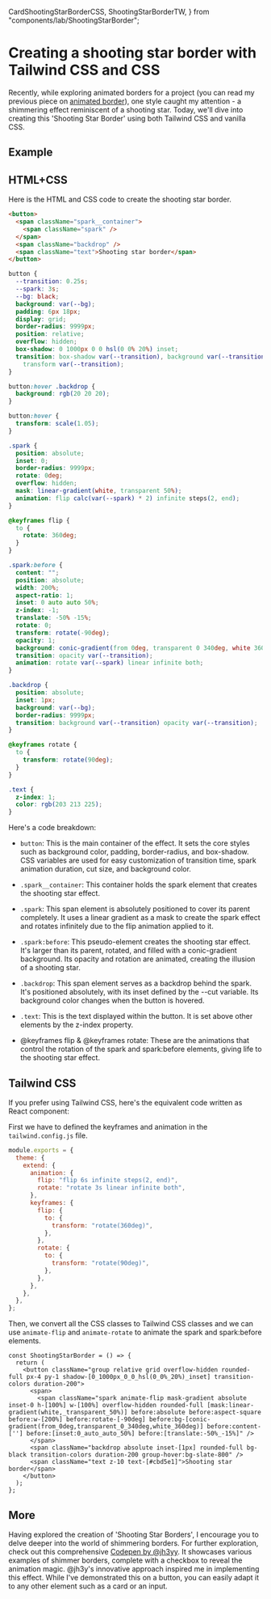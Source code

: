   CardShootingStarBorderCSS,
  ShootingStarBorderTW,
} from "components/lab/ShootingStarBorder";

<LayoutBlog>
    
# Creating a shooting star border with Tailwind CSS and CSS

Recently, while exploring animated borders for a project (you can read my previous piece on [animated border](http://julienthibeaut.xyz/blog/create-animated-gradient-borders-with-css)), one style caught my attention - a shimmering effect reminiscent of a shooting star. Today, we'll dive into creating this 'Shooting Star Border' using both Tailwind CSS and vanilla CSS.

## Example

<ComponentPlayground>
  <CardShootingStarBorderCSS />
</ComponentPlayground>

## HTML+CSS

Here is the HTML and CSS code to create the shooting star border.

```html
<button>
  <span className="spark__container">
    <span className="spark" />
  </span>
  <span className="backdrop" />
  <span className="text">Shooting star border</span>
</button>
```

```css
button {
  --transition: 0.25s;
  --spark: 3s;
  --bg: black;
  background: var(--bg);
  padding: 6px 18px;
  display: grid;
  border-radius: 9999px;
  position: relative;
  overflow: hidden;
  box-shadow: 0 1000px 0 0 hsl(0 0% 20%) inset;
  transition: box-shadow var(--transition), background var(--transition),
    transform var(--transition);
}

button:hover .backdrop {
  background: rgb(20 20 20);
}

button:hover {
  transform: scale(1.05);
}

.spark {
  position: absolute;
  inset: 0;
  border-radius: 9999px;
  rotate: 0deg;
  overflow: hidden;
  mask: linear-gradient(white, transparent 50%);
  animation: flip calc(var(--spark) * 2) infinite steps(2, end);
}

@keyframes flip {
  to {
    rotate: 360deg;
  }
}

.spark:before {
  content: "";
  position: absolute;
  width: 200%;
  aspect-ratio: 1;
  inset: 0 auto auto 50%;
  z-index: -1;
  translate: -50% -15%;
  rotate: 0;
  transform: rotate(-90deg);
  opacity: 1;
  background: conic-gradient(from 0deg, transparent 0 340deg, white 360deg);
  transition: opacity var(--transition);
  animation: rotate var(--spark) linear infinite both;
}

.backdrop {
  position: absolute;
  inset: 1px;
  background: var(--bg);
  border-radius: 9999px;
  transition: background var(--transition) opacity var(--transition);
}

@keyframes rotate {
  to {
    transform: rotate(90deg);
  }
}

.text {
  z-index: 1;
  color: rgb(203 213 225);
}
```

Here's a code breakdown:

- `button`: This is the main container of the effect. It sets the core styles such as background color, padding, border-radius, and box-shadow. CSS variables are used for easy customization of transition time, spark animation duration, cut size, and background color.

- `.spark__container`: This container holds the spark element that creates the shooting star effect.

- `.spark`: This span element is absolutely positioned to cover its parent completely. It uses a linear gradient as a mask to create the spark effect and rotates infinitely due to the flip animation applied to it.

- `.spark:before`: This pseudo-element creates the shooting star effect. It's larger than its parent, rotated, and filled with a conic-gradient background. Its opacity and rotation are animated, creating the illusion of a shooting star.

- `.backdrop`: This span element serves as a backdrop behind the spark. It's positioned absolutely, with its inset defined by the --cut variable. Its background color changes when the button is hovered.

- `.text`: This is the text displayed within the button. It is set above other elements by the z-index property.

- @keyframes flip & @keyframes rotate: These are the animations that control the rotation of the spark and spark:before elements, giving life to the shooting star effect.

## Tailwind CSS

If you prefer using Tailwind CSS, here's the equivalent code written as React component:

First we have to defined the keyframes and animation in the `tailwind.config.js` file.

```js tailwind.config.js
module.exports = {
  theme: {
    extend: {
      animation: {
        flip: "flip 6s infinite steps(2, end)",
        rotate: "rotate 3s linear infinite both",
      },
      keyframes: {
        flip: {
          to: {
            transform: "rotate(360deg)",
          },
        },
        rotate: {
          to: {
            transform: "rotate(90deg)",
          },
        },
      },
    },
  },
};
```

Then, we convert all the CSS classes to Tailwind CSS classes and we can use `animate-flip` and `animate-rotate` to animate the spark and spark:before elements.

```tsx
const ShootingStarBorder = () => {
  return (
    <button className="group relative grid overflow-hidden rounded-full px-4 py-1 shadow-[0_1000px_0_0_hsl(0_0%_20%)_inset] transition-colors duration-200">
      <span>
        <span className="spark animate-flip mask-gradient absolute inset-0 h-[100%] w-[100%] overflow-hidden rounded-full [mask:linear-gradient(white,_transparent_50%)] before:absolute before:aspect-square before:w-[200%] before:rotate-[-90deg] before:bg-[conic-gradient(from_0deg,transparent_0_340deg,white_360deg)] before:content-[''] before:[inset:0_auto_auto_50%] before:[translate:-50%_-15%]" />
      </span>
      <span className="backdrop absolute inset-[1px] rounded-full bg-black transition-colors duration-200 group-hover:bg-slate-800" />
      <span className="text z-10 text-[#cbd5e1]">Shooting star border</span>
    </button>
  );
};
```

## More

Having explored the creation of 'Shooting Star Borders', I encourage you to delve deeper into the world of shimmering borders. For further exploration, check out this comprehensive [Codepen by @jh3yy](https://codepen.io/jh3y/pen/poxVPqo). It showcases various examples of shimmer borders, complete with a checkbox to reveal the animation magic. @jh3y's innovative approach inspired me in implementing this effect. While I've demonstrated this on a button, you can easily adapt it to any other element such as a card or an input.

</LayoutBlog>
